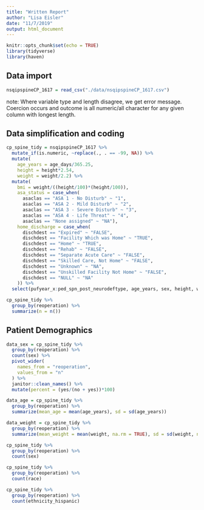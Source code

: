 ```yaml
---
title: "Written Report"
author: "Lisa Eisler"
date: "11/7/2019"
output: html_document
---
```


```r
knitr::opts_chunk$set(echo = TRUE)
library(tidyverse)
library(haven)
```

## Data import 

```r
nsqipspineCP_1617 = read_csv("./data/nsqipspineCP_1617.csv")
```

note: Where variable type and length disagree, we get error message. Coercion occurs and outcome is all numeric/all character for any given column with longest length.

## Data simplification and coding

```r
cp_spine_tidy = nsqipspineCP_1617 %>%
  mutate_if(is.numeric, ~replace(., . == -99, NA)) %>%
  mutate(
    age_years = age_days/365.25,
    height = height*2.54,
    weight = weight/2.2) %>%
  mutate(
    bmi = weight/((height/100)*(height/100)),
    asa_status = case_when(
      asaclas == "ASA 1 - No Disturb" ~ "1",
      asaclas == "ASA 2 - Mild Disturb" ~ "2",
      asaclas == "ASA 3 - Severe Disturb" ~ "3",
      asaclas == "ASA 4 - Life Threat" ~ "4",
      asaclas == "None assigned" ~ "NA"),
    home_discharge = case_when(
      dischdest == "Expired" ~ "FALSE",
      dischdest == "Facility Which was Home" ~ "TRUE",
      dischdest == "Home" ~ "TRUE",
      dischdest == "Rehab" ~ "FALSE",
      dischdest == "Separate Acute Care" ~ "FALSE",
      dischdest == "Skilled Care, Not Home" ~ "FALSE",
      dischdest == "Unknown" ~ "NA",
      dischdest == "Unskilled Facility Not Home" ~ "FALSE",
      dischdest == "NULL" ~ "NA"
    )) %>%
  select(pufyear_x:ped_spn_post_neurodeftype, age_years, sex, height, weight, bmi, ethnicity_hispanic, race, asa_status, transt, ventilat, asthma, hxcld, oxygen_sup, crf, impcogstat, seizure, nutr_support, hemodisorder, optime, tothlos, d_opto_dis, death30yn, supinfec, wndinfd, orgspcssi, dehis, oupneumo, pulembol, renainsf, urninfec, cszre, neurodef, cdarrest, othbleed, bleed_ml_tot, othcdiff, othsysep, unplannedreadmission1, reoperation, dischdest, home_discharge)
```

```r
cp_spine_tidy %>%
  group_by(reoperation) %>%
  summarize(n = n())
```

## Patient Demographics
```r
data_sex = cp_spine_tidy %>%
  group_by(reoperation) %>% 
  count(sex) %>% 
  pivot_wider(
    names_from = "reoperation",
    values_from = "n"
  ) %>% 
  janitor::clean_names() %>% 
  mutate(percent = (yes/(no + yes))*100)
```

```r
data_age = cp_spine_tidy %>%
  group_by(reoperation) %>% 
  summarize(mean_age = mean(age_years), sd = sd(age_years))

data_weight = cp_spine_tidy %>%
  group_by(reoperation) %>% 
  summarize(mean_weight = mean(weight, na.rm = TRUE), sd = sd(weight, na.rm = TRUE))
```

```r
cp_spine_tidy %>%
  group_by(reoperation) %>% 
  count(sex)

cp_spine_tidy %>%
  group_by(reoperation) %>% 
  count(race)

cp_spine_tidy %>%
  group_by(reoperation) %>% 
  count(ethnicity_hispanic)
```
 
